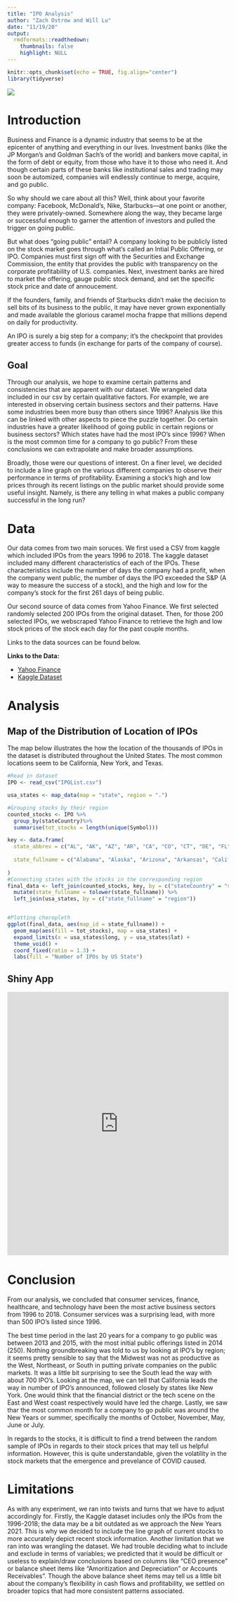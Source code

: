 ```yaml
---
title: "IPO Analysis"
author: "Zach Ostrow and Will Lu"
date: "11/19/20"
output:
  rmdformats::readthedown:
    thumbnails: false
    highlight: NULL
---
```


```r
knitr::opts_chunk$set(echo = TRUE, fig.align="center")
library(tidyverse)
```
![](https://www.pymnts.com/wp-content/uploads/2020/09/IPO-Canada.jpg)

# Introduction

Business and Finance is a dynamic industry that seems to be at the epicenter of anything and everything in our lives. Investment banks (like the JP Morgan's and Goldman Sach's of the world) and bankers move capital, in the form of debt or equity, from those who have it to those who need it. And though certain parts of these banks like institutional sales and trading may soon be automized, companies will endlessly continue to merge, acquire, and go public. 

So why should we care about all this? Well, think about your favorite company: Facebook, McDonald's, Nike, Starbucks—at one point or another, they were privately-owned. Somewhere along the way, they became large or successful enough to garner the attention of investors and pulled the trigger on going public. 

But what does "going public" entail? A company looking to be publicly listed on the stock market goes through what's called an Intial Public Offering, or IPO. Companies must first sign off with the Securities and Exchange Commission, the entity that provides the public with transparency on the corporate profitability of U.S. companies. Next, investment banks are hired to market the offering, gauge public stock demand, and set the specific stock price and date of annoucement.

If the founders, family, and friends of Starbucks didn't make the decision to sell bits of its business to the public, it may have never grown exponentially and made available the glorious caramel mocha frappe that millions depend on daily for productivity.

An IPO is surely a big step for a company; it's the checkpoint that provides greater access to funds (in exchange for parts of the company of course). 

## Goal
Through our analysis, we hope to examine certain patterns and consistencies that are apparent with our dataset. We wrangeled data included in our csv by certain qualitative factors. 
For example, we are interested in observing certain business sectors and their patterns. Have some industries been more busy than others since 1996? Analysis like this can be linked with other aspects to piece the puzzle together. Do certain industries have a greater likelihood of going public in certain regions or business sectors? Which states have had the most IPO's since 1996? When is the most common time for a company to go public? From these conclusions we can extrapolate and make broader assumptions.

Broadly, those were our questions of interest. On a finer level, we decided to include a line graph on the various different companies to observe their performance in terms of profitability. Examining a stock's high and low prices through its recent listings on the public market should provide some useful insight. Namely, is there any telling in what makes a public company successful in the long run? 


# Data
Our data comes from two main soruces. We first used a CSV from kaggle which included IPOs from the years 1996 to 2018. The kaggle dataset included many different characteristics of each of the IPOs. These characteristics include the number of days the company had a profit, when the company went public, the number of days the IPO exceeded the S&P (A way to measure the success of a stock), and the high and low for the company's stock for the first 261 days of being public.

Our second source of data comes from Yahoo Finance. We first selected randomly selected 200 IPOs from the original dataset. Then, for those 200 selected IPOs, we webscraped Yahoo Finance to retrieve the high and low stock prices of the stock each day for the past couple months. 

Links to the data sources can be found below.

**Links to the Data:**

- [Yahoo Finance](https://finance.yahoo.com)
- [Kaggle Dataset](https://www.kaggle.com/proselotis/financial-ipo-data)

# Analysis

## Map of the Distribution of Location of IPOs

The map below illustrates the how the location of the thousands of IPOs in the dataset is distributed throughout the United States. The most common locations seem to be California, New York, and Texas.

```r
#Read in dataset
IPO <- read_csv("IPOList.csv")

usa_states <- map_data(map = "state", region = ".") 

#Grouping stocks by their region
counted_stocks <- IPO %>%
  group_by(stateCountry)%>%
  summarise(tot_stocks = length(unique(Symbol)))

key <- data.frame(
  state_abbrev = c("AL", "AK", "AZ", "AR", "CA", "CO", "CT", "DE", "FL", "GA", "HI", "ID", "IL", "IN", "IA", "KS", "KY", "LA", "ME", "MD", "MA", "MI", "MN", "MS", "MO", "MT", "NE", "NV", "NH", "NJ", "NM", "NY", "NC", "ND", "OH", "OK", "OR", "PA", "RI", "SC", "SD", "TN", "TX", "UT", "VT", "VA", "WA", "WV", "WI", "WY"),
  
  state_fullname = c("Alabama", "Alaska", "Arizona", "Arkansas", "California", "Colorado", "Connecticut", "Delaware", "Florida", "Georgia", "Hawaii", "Idaho", "Illinois", "Indiana", "Iowa", "Kansas", "Kentucky", "Louisiana", "Maine", "Maryland", "Massachusetts", "Michigan", "Minnesota", "Mississippi", "Missouri", "Montana", "Nebraska", "Nevada", "New Hampshire", "New Jersey", "New Mexico", "New York", "North Carolina", "North Dakota", "Ohio", "Oklahoma", "Oregon", "Pennsylvania", "Rhode Island", "South Carolina", "South Dakota", "Tennessee", "Texas", "Utah", "Vermont", "Virginia", "Washington", "West Virginia", "Wisconsin", "Wyoming")
  
)
#Connecting states with the stocks in the corresponding region
final_data <- left_join(counted_stocks, key, by = c("stateCountry" = "state_abbrev"))%>%
  mutate(state_fullname = tolower(state_fullname)) %>%
  left_join(usa_states, by = c("state_fullname" = "region"))


#Plotting choropleth
ggplot(final_data, aes(map_id = state_fullname)) +
  geom_map(aes(fill = tot_stocks), map = usa_states) +
  expand_limits(x = usa_states$long, y = usa_states$lat) + 
  theme_void() +
  coord_fixed(ratio = 1.3) +
  labs(fill = "Number of IPOs by US State")
```

## Shiny App

<iframe height="600" width="100%" frameborder="no" title="Analysis" src="https://zostrow.shinyapps.io/Blog-MoneyMovers/"> </iframe>
 
# Conclusion

From our analysis, we concluded that consumer services, finance, healthcare, and technology have been the most active business sectors from 1996 to 2018. Consumer services was a surprising lead, with more than 500 IPO's listed since 1996. 

The best time period in the last 20 years for a company to go public was between 2013 and 2015, with the most initial public offerings listed in 2014 (250). Nothing groundbreaking was told to us by looking at IPO's by region; it seems pretty sensible to say that the Midwest was not as productive as the West, Northeast, or South in putting private companies on the public markets. It was a little bit surprising to see the South lead the way with about 700 IPO's. Looking at the map, we can tell that California leads the way in number of IPO's announced, followed closely by states like New York. One would think that the financial district or the tech scene on the East and West coast respectively would have led the charge. 
Lastly, we saw thar the most common month for a company to go public was around the New Years or summer, specifically the months of October, November, May, June or July.

In regards to the stocks, it is difficult to find a trend between the random sample of IPOs in regards to their stock prices that may tell us helpful information. However, this is quite understandable, given the volatility in the stock markets that the emergence and prevelance of COVID caused.

# Limitations

As with any experiment, we ran into twists and turns that we have to adjust accordingly for. Firstly, the Kaggle dataset includes only the IPOs from the 1996-2018; the data may be a bit outdated as we approach the New Years 2021. This is why we decided to include the line graph of current stocks to more accurately depict recent stock information. Another limitation that we ran into was wrangling the dataset. We had trouble deciding what to include and exclude in terms of variables; we predicted that it would be difficult or useless to explain/draw conclusions based on columns like "CEO presence" or balance sheet items like "Amoritization and Depreciation" or Accounts Receivables". Though the above balance sheet items may tell us a little bit about the company's flexibility in cash flows and profitability, we settled on broader topics that had more consistent patterns associated.

